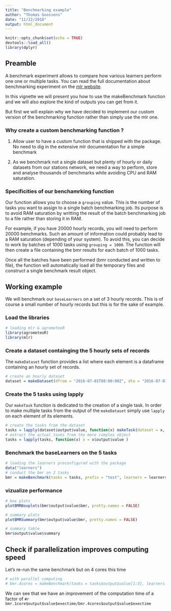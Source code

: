 ```yaml
---
title: "Benchmarking example"
author: "Thomas Goossens"
date: "11/22/2018"
output: html_document
---
```


```r
knitr::opts_chunk$set(echo = TRUE)
devtools::load_all()
library(dplyr)
```

## Preamble

A benchmark experiment allows to compare how various learners perform one one or multiple tasks.
You can read the full documentation about benchmarking experiment on the [mlr website](https://mlr.mlr-org.com/articles/tutorial/benchmark_experiments.html).

In this vignette we will present you how to use the makeBenchmark function and we will also explore the kind of outputs you can get from it.

But first we will explain why we have decided to implement our custom version of the benchmarking function rather than simply use the mlr one.

### Why create a custom benchmarking function ? 

1. Allow user to have a custom function that is shipped with the package. No need to dig in the extensive mlr documentation for a simple benchmark

2. As we benchmark not a single dataset but plenty of hourly or daily datasets from our stations network, we need a way to perform, store and analyse thousands of benchmarks while avoiding CPU and RAM saturation.

### Specificities of our benchamrking function

Our function allows you to choose a `grouping` value. This is the number of tasks you want to assign to a single batch benchmarking job. Its purpose is to avoid RAM saturation by writting the result of the batch benchmarking job to a file rather than storing it in RAM.

For example, if you have 20000 hourly records, you will need to perform 20000 benchmarks. Such an amount of information could probably lead to a RAM saturation (depending of your system). To avoid this, you can decide to work by batches of 1000 tasks using `grouping = 1000`. The function will then create a file containing the bmr results for each batch of 1000 tasks.

Once all the batches have been performed (bmr conducted and written to file), the function will automatically load all the temporary files and construct a single benchmark result object. 

## Working example

We will benchmark our `baseLearners` on a set of 3 hourly records. This is of course a small number of hourly records but this is for the sake of example.

### Load the libraries

```r
# loading mlr & agrometeoR
library(agrometeoR)
library(mlr)
```

### Create a dataset containging the 5 hourly sets of records

The `makeDataset` function provides a list where each element is a dataframe containing an hourly set of records. 

```r
# create an hourly dataset
dataset = makeDataset(dfrom = "2016-07-01T08:00:00Z", dto = "2016-07-01T11:00:00Z")
```

### Create the 5 tasks using lapply

Our `makeTask` function is dedicated to the creation of a single task. In order to make multiple tasks from the output of the `makeDataset` simply use `lapply` on each element of its elements.

```r
# create the tasks from the dataset
tasks = lapply(dataset$output$value, function(x) makeTask(dataset = x, target = "tsa"))
# extract the actual tasks from the more complex object
tasks = lapply(tasks, function(x) x = x$output$value ) 
```

### Benchmark the baseLearners on the 5 tasks
```r
# loading the learners preconfigured with the package
data("learners")
# conduct the bmr on 2 tasks
bmr = makeBenchmark(tasks = tasks, prefix = "test", learners = learners$baseLearners, grouping = 1, cpus = 4, path = "./outputs/",keep.pred = TRUE)
```


### vizualize performance 
```r
# box plots
plotBMRBoxplots(bmr$output$value$bmr, pretty.names = FALSE)

# summary plots
plotBMRSummary(bmr$output$value$bmr, pretty.names = FALSE)

# summary table
bmr$output$value$summary
```

## Check if parallelization improves computing speed

Let's re-run the same benchmark but on 4 cores this time

```r
# with parallel computing
# bmr.4cores = makeBenchmark(tasks = tasks$output$value[1:3], learners = learners, cpus = 4)
```

We can see that we have an improvement of the computation time of a factor of `#r bmr.1core$output$value$exectime/bmr.4cores$output$value$exectime`

